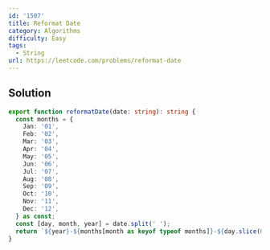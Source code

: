 ```yaml
---
id: '1507'
title: Reformat Date
category: Algorithms
difficulty: Easy
tags:
  - String
url: https://leetcode.com/problems/reformat-date
---
```


## Solution

```typescript filename="solution.ts" copy
export function reformatDate(date: string): string {
  const months = {
    Jan: '01',
    Feb: '02',
    Mar: '03',
    Apr: '04',
    May: '05',
    Jun: '06',
    Jul: '07',
    Aug: '08',
    Sep: '09',
    Oct: '10',
    Nov: '11',
    Dec: '12',
  } as const;
  const [day, month, year] = date.split(' ');
  return `${year}-${months[month as keyof typeof months]}-${day.slice(0, -2).padStart(2, '0')}`;
}
```
